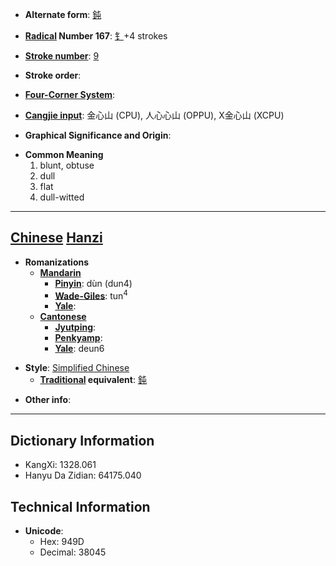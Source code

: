 * '''Alternate form''': [[鈍]]

* '''[[Wiktionary:Chinese radical index| Radical]] Number 167''': [[Wiktionary:Chinese radical index 钅|钅]]+4 strokes

* '''[[Wiktionary:Chinese total strokes index|Stroke number]]''': [[Wiktionary:Chinese total strokes index 9|9]]

* '''Stroke order''': 

* '''[[Wiktionary:Chinese four corner index|Four-Corner System]]''': 

* '''[[Wiktionary:Chinese Cangjie index|Cangjie input]]''': 金心山 (CPU), 人心心山 (OPPU), X金心山 (XCPU)

* '''Graphical Significance and Origin''': 

* '''Common Meaning'''
*#blunt, obtuse
*# dull
*# flat
*# dull-witted


----

== [[Chinese]] [[Hanzi]] ==

* '''Romanizations'''
** '''[[Mandarin]]'''
*** '''[[Pinyin]]''': dùn (dun4)
*** '''[[Wade-Giles]]''': tun<sup>4</sup>
*** '''[[Yale]]''': 
** '''[[Cantonese]]'''
*** '''[[Jyutping]]''':
*** '''[[Penkyamp]]''': 
*** '''[[Yale]]''': deun6

* '''Style''': [[Simplified Chinese]] 
** '''[[Traditional Chinese|Traditional]] equivalent''': [[鈍]]

* '''Other info''': 

----

== Dictionary Information ==

* KangXi: 1328.061
* Hanyu Da Zidian: 64175.040

== Technical Information ==

* '''Unicode''':
** Hex: 949D
** Decimal: 38045